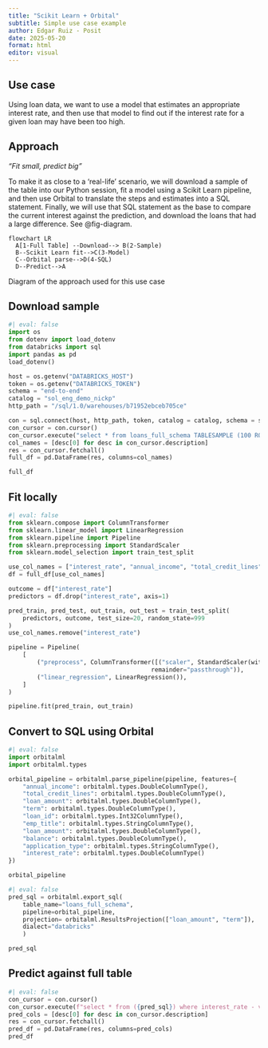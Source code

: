```yaml
---
title: "Scikit Learn + Orbital"
subtitle: Simple use case example
author: Edgar Ruiz - Posit
date: 2025-05-20
format: html
editor: visual
---
```


## Use case

Using loan data, we want to use a model that estimates an appropriate interest rate, and then use that model to find out if the interest rate for a given loan may have been too high.

## Approach

*"Fit small, predict big"*

To make it as close to a 'real-life' scenario, we will download a sample of the table into our Python session, fit a model using a Scikit Learn pipeline, and then use Orbital to translate the steps and estimates into a SQL statement. Finally, we will use that SQL statement as the base to compare the current interest against the prediction, and download the loans that had a large difference. See @fig-diagram.

::: {#fig-diagram}
```mermaid
flowchart LR
  A[1-Full Table] --Download--> B(2-Sample) 
  B--Scikit Learn fit-->C(3-Model)
  C--Orbital parse-->D(4-SQL)
  D--Predict-->A
```

Diagram of the approach used for this use case
:::

## Download sample

```python
#| eval: false
import os
from dotenv import load_dotenv
from databricks import sql
import pandas as pd
load_dotenv()

host = os.getenv("DATABRICKS_HOST")
token = os.getenv("DATABRICKS_TOKEN")
schema = "end-to-end"
catalog = "sol_eng_demo_nickp"
http_path = "/sql/1.0/warehouses/b71952ebceb705ce"

con = sql.connect(host, http_path, token, catalog = catalog, schema = schema)
con_cursor = con.cursor()
con_cursor.execute("select * from loans_full_schema TABLESAMPLE (100 ROWS) REPEATABLE (999);")
col_names = [desc[0] for desc in con_cursor.description]
res = con_cursor.fetchall()
full_df = pd.DataFrame(res, columns=col_names)

full_df
```

## Fit locally

```python
#| eval: false
from sklearn.compose import ColumnTransformer
from sklearn.linear_model import LinearRegression
from sklearn.pipeline import Pipeline
from sklearn.preprocessing import StandardScaler
from sklearn.model_selection import train_test_split

use_col_names = ["interest_rate", "annual_income", "total_credit_lines", "loan_amount", "term"]
df = full_df[use_col_names]

outcome = df["interest_rate"]
predictors = df.drop("interest_rate", axis=1)

pred_train, pred_test, out_train, out_test = train_test_split(
    predictors, outcome, test_size=20, random_state=999
)
use_col_names.remove("interest_rate")

pipeline = Pipeline(
    [
        ("preprocess", ColumnTransformer([("scaler", StandardScaler(with_std=False), use_col_names)],
                                        remainder="passthrough")),
        ("linear_regression", LinearRegression()),
    ]
)

pipeline.fit(pred_train, out_train)
```

## Convert to SQL  using Orbital

```python
#| eval: false
import orbitalml
import orbitalml.types

orbital_pipeline = orbitalml.parse_pipeline(pipeline, features={
    "annual_income": orbitalml.types.DoubleColumnType(),
    "total_credit_lines": orbitalml.types.DoubleColumnType(),
    "loan_amount": orbitalml.types.DoubleColumnType(),    
    "term": orbitalml.types.DoubleColumnType(),
    "loan_id": orbitalml.types.Int32ColumnType(),
    "emp_title": orbitalml.types.StringColumnType(),
    "loan_amount": orbitalml.types.DoubleColumnType(),
    "balance": orbitalml.types.DoubleColumnType(),
    "application_type": orbitalml.types.StringColumnType(),
    "interest_rate": orbitalml.types.DoubleColumnType()
})

orbital_pipeline
```

```python
#| eval: false
pred_sql = orbitalml.export_sql(
    table_name="loans_full_schema", 
    pipeline=orbital_pipeline, 
    projection= orbitalml.ResultsProjection(["loan_amount", "term"]),
    dialect="databricks"
    )

pred_sql
```

## Predict against full table

```python
#| eval: false
con_cursor = con.cursor()
con_cursor.execute(f"select * from ({pred_sql}) where interest_rate - variable > 15 and variable > 0")
pred_cols = [desc[0] for desc in con_cursor.description]
res = con_cursor.fetchall()
pred_df = pd.DataFrame(res, columns=pred_cols)
pred_df
```
